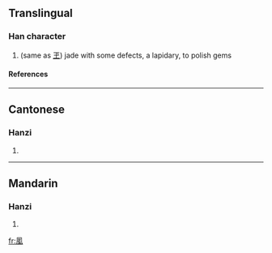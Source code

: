 ==Translingual==
===Han character===
{{Han char|rn=16|rad=几|as=09|sn=11|four=|canj=竹弓一月土 (HNMBG), 竹弓一弓戈 (HNMNI)}}
# (same as [[玊]]) jade with some defects, a lapidary, to polish gems
====References====
{{Han ref|kx=0134.301|hdz=10278.090|uh=34D8|ud=13528}}

----
==Cantonese==
===Hanzi===
{{yue-hanzi|jyut=|y=suk1}}
# {{defn|Cantonese}}

----
==Mandarin==
===Hanzi===
{{cmn-hanzi|pin=[[sù]] (su4)|wg=su<sup>4</sup>}}
# {{defn|Mandarin}}

[[fr:㓘]]